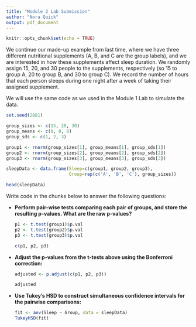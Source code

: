 ```yaml
---
title: "Module 2 Lab Submission"
author: "Nora Quick"
output: pdf_document
---
```


```r
knitr::opts_chunk$set(echo = TRUE)
```

We continue our made-up example from last time, where we have three different nutritional supplements (A, B, and C are the group labels), and we are interested in how these supplements affect sleep duration.  We randomly assign 15, 20, and 30 people to the supplements, respectively (so 15 to group A, 20 to group B, and 30 to group C). We record the number of hours that each person sleeps during one night after a week of taking their assigned supplement.  

We will use the same code as we used in the Module 1 Lab to simulate the data.

```r
set.seed(2881)

group_sizes <- c(15, 20, 30)
group_means <- c(8, 8, 8)
group_sds <- c(1, 2, 3)

group1 <- rnorm(group_sizes[1], group_means[1], group_sds[1])
group2 <- rnorm(group_sizes[2], group_means[2], group_sds[2])
group3 <- rnorm(group_sizes[3], group_means[3], group_sds[3])

sleepData <- data.frame(Sleep=c(group1, group2, group3), 
                        Group=rep(c('A', 'B', 'C'), group_sizes))

head(sleepData)
```

Write code in the chunks below to answer the following questions:

* **Perform pair-wise tests comparing each pair of groups, and store the resulting p-values.  What are the raw p-values?**

    ```r
    p1 <- t.test(group1)$p.val
    p2 <- t.test(group2)$p.val
    p3 <- t.test(group3)$p.val
   
    c(p1, p2, p3)
    ```

* **Adjust the p-values from the t-tests above using the Bonferroni correction:**
    
    ```r
    adjusted <- p.adjust(c(p1, p2, p3))
    
    adjusted
    ```

* **Use Tukey's HSD to construct simultaneous confidence intervals for the pairwise comparisons:**

    ```r
    fit <- aov(Sleep ~ Group, data = sleepData)
    TukeyHSD(fit)
    ```



